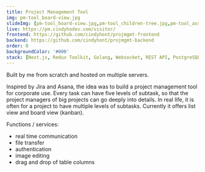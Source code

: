 ```yaml
---
title: Project Management Tool
img: pm-tool_board-view.jpg
slideImg: [pm-tool_board-view.jpg,pm-tool_children-tree.jpg,pm-tool_assigned-to-me.jpg,pm-tool_dashboard-by-status.jpg,pm-tool_avatar.jpg]
live: https://pm.cindyhodev.com/visitor/
frontend: https://github.com/cindyhont/projmgmt-frontend
backend: https://github.com/cindyhont/projmgmt-backend
order: 0
backgroundColor: '#000'
stack: [Next.js, Redux Toolkit, Golang, Websocket, REST API, PostgreSQL, Nginx, Canvas]
---
```

<p>Built by me from scratch and hosted on multiple servers.</p>
<p>
Inspired by Jira and Asana, the idea was to build a project management tool for corporate use.
Every task can have five levels of subtask, so that the project managers of big projects can go deeply into details. In real life, it is often for a project to have multiple levels of subtasks.
Currently it offers list view and board view (kanban).
</p>
<p>Functions / services:</p>
<ul class="list">
    <li>real time communication</li>
    <li>file transfer</li>
    <li>authentication</li>
    <li>image editing</li>
    <li>drag and drop of table columns</li>
</ul>
<!-- excerpt end -->